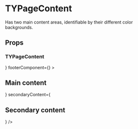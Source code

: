 
<Meta title='Pages/Thank You Page/TYPageContent' component={TYPageContent} />

# TYPageContent

Has two main content areas, identifiable by their different color backgrounds.

## Props

<Props of={TYPageContent} />

### TYPageContent

<Preview>
  <Story name='TYPageContent'>
    <BaseLayout
      variant='simple'
      navComponent={<DemoNav className='bg-navy-05 h-full' />}
      footerComponent={<DemoFooter className=' bg-navy-05 min-h-inherit' />}
    >
      <TYPageContent
        mainContent={
          <div className='h-[700px]'>
            <h2>Main content</h2>
          </div>
        }
        secondaryContent={
          <div className='h-[700px]'>
            <h2>Secondary content</h2>
          </div>
        }
      />
    </BaseLayout>
  </Story>
</Preview>
